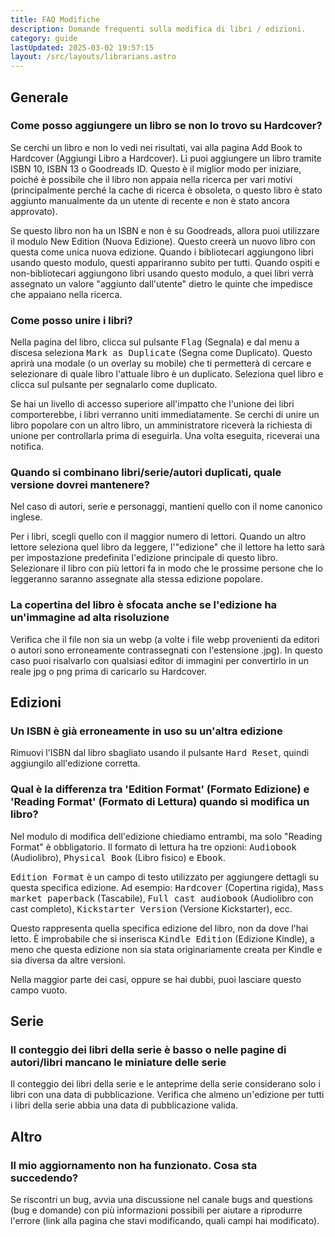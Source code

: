 ```yaml
---
title: FAQ Modifiche
description: Domande frequenti sulla modifica di libri / edizioni.
category: guide
lastUpdated: 2025-03-02 19:57:15
layout: /src/layouts/librarians.astro
---
```


## Generale
### Come posso aggiungere un libro se non lo trovo su Hardcover?
Se cerchi un libro e non lo vedi nei risultati, vai alla pagina Add Book to Hardcover (Aggiungi Libro a Hardcover). Lì puoi aggiungere un libro tramite ISBN 10, ISBN 13 o Goodreads ID. Questo è il miglior modo per iniziare, poiché è possibile che il libro non appaia nella ricerca per vari motivi (principalmente perché la cache di ricerca è obsoleta, o questo libro è stato aggiunto manualmente da un utente di recente e non è  stato ancora approvato).

Se questo libro non ha un ISBN e non è su Goodreads, allora puoi utilizzare il modulo New Edition (Nuova Edizione). Questo creerà un nuovo libro con questa come unica nuova edizione. Quando i bibliotecari aggiungono libri usando questo modulo, questi appariranno subito per tutti. Quando ospiti e non-bibliotecari aggiungono libri usando questo modulo, a quei libri verrà assegnato un valore "aggiunto dall'utente" dietro le quinte che impedisce che appaiano nella ricerca.

### Come posso unire i libri?
Nella pagina del libro, clicca sul pulsante <kbd>Flag</kbd> (Segnala) e dal menu a discesa seleziona <kbd>Mark as Duplicate</kbd> (Segna come Duplicato). Questo aprirà una modale (o un overlay su mobile) che ti permetterà di cercare e selezionare di quale libro l'attuale libro è un duplicato. Seleziona quel libro e clicca sul pulsante per segnalarlo come duplicato.

Se hai un livello di accesso superiore all'impatto che l'unione dei libri comporterebbe, i libri verranno uniti immediatamente. Se cerchi di unire un libro popolare con un altro libro, un amministratore riceverà la richiesta di unione per controllarla prima di eseguirla. Una volta eseguita, riceverai una notifica.

### Quando si combinano libri/serie/autori duplicati, quale versione dovrei mantenere?
Nel caso di autori, serie e personaggi, mantieni quello con il nome canonico inglese.

Per i libri, scegli quello con il maggior numero di lettori. Quando un altro lettore seleziona quel libro da leggere, l'"edizione" che il lettore ha letto sarà per impostazione predefinita l'edizione principale di questo libro. Selezionare il libro con più lettori fa in modo che le prossime persone che lo leggeranno saranno assegnate alla stessa edizione popolare.

### La copertina del libro è sfocata anche se l'edizione ha un'immagine ad alta risoluzione
Verifica che il file non sia un webp (a volte i file webp provenienti da editori o autori sono erroneamente contrassegnati con l'estensione .jpg). In questo caso puoi risalvarlo con qualsiasi editor di immagini per convertirlo in un reale jpg o png prima di caricarlo su Hardcover.

## Edizioni
### Un ISBN è già erroneamente in uso su un'altra edizione
Rimuovi l'ISBN dal libro sbagliato usando il pulsante <kbd>Hard Reset</kbd>, quindi aggiungilo all'edizione corretta.

### Qual è la differenza tra 'Edition Format' (Formato Edizione) e 'Reading Format' (Formato di Lettura) quando si modifica un libro?
Nel modulo di modifica dell'edizione chiediamo entrambi, ma solo "Reading Format" è obbligatorio. Il formato di lettura ha tre opzioni: <kbd>Audiobook</kbd> (Audiolibro), <kbd>Physical Book</kbd> (Libro fisico) e <kbd>Ebook</kbd>.

<kbd>Edition Format</kbd> è un campo di testo utilizzato per aggiungere dettagli su questa specifica edizione. Ad esempio: <kbd>Hardcover</kbd> (Copertina rigida), <kbd>Mass market paperback</kbd> (Tascabile), <kbd>Full cast audiobook</kbd> (Audiolibro con cast completo), <kbd>Kickstarter Version</kbd> (Versione Kickstarter), ecc.

Questo rappresenta quella specifica edizione del libro, non da dove l'hai letto. È improbabile che si inserisca <kbd>Kindle Edition</kbd> (Edizione Kindle), a meno che questa edizione non sia stata originariamente creata per Kindle e sia diversa da altre versioni.

Nella maggior parte dei casi, oppure se hai dubbi, puoi lasciare questo campo vuoto.

## Serie
### Il conteggio dei libri della serie è basso o nelle pagine di autori/libri mancano le miniature delle serie
Il conteggio dei libri della serie e le anteprime della serie considerano solo i libri con una data di pubblicazione. Verifica che almeno un'edizione per tutti i libri della serie abbia una data di pubblicazione valida.

## Altro
### Il mio aggiornamento non ha funzionato. Cosa sta succedendo?
Se riscontri un bug, avvia una discussione nel canale bugs and questions (bug e domande) con più informazioni possibili per aiutare a riprodurre l'errore (link alla pagina che stavi modificando, quali campi hai modificato).
